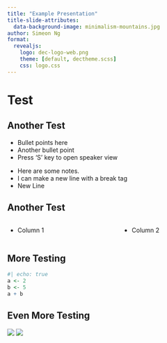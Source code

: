 ```yaml
---
title: "Example Presentation"
title-slide-attributes: 
  data-background-image: minimalism-mountains.jpg
author: Simeon Ng
format:
  revealjs:
    logo: dec-logo-web.png
    theme: [default, dectheme.scss]
    css: logo.css
---
```


# Test {background-image="minimalism-mountains.jpg"}

## Another Test

:::{.incremental}
- Bullet points here
- Another bullet point
- Press 'S' key to open speaker view
:::

:::{.notes}
- Here are some notes.<br>
- I can make a new line with a break tag
- New Line
:::

## Another Test

::::{.columns}

:::{.column width="50%"}
- Column 1
:::

:::{.column width="50%"}
- Column 2
:::

::::

## More Testing
```r
#| echo: true
a <- 2
b <- 5
a + b
```

## Even More Testing

![](dec-logo-web.png){.absolute top=200 left=0 .fragment .fade-in-then-out}
![](dec-logo-web.png){.absolute bottom=0 right=50 .fragment .fade-in-then-out}
